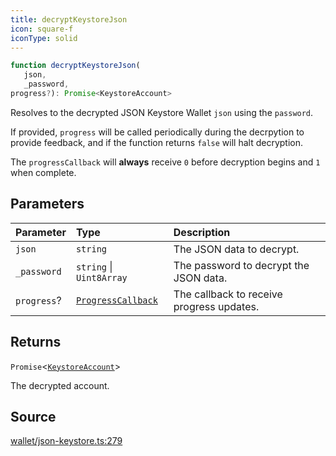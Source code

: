 ```yaml
---
title: decryptKeystoreJson
icon: square-f
iconType: solid
---
```


```ts
function decryptKeystoreJson(
   json, 
   _password, 
progress?): Promise<KeystoreAccount>
```

Resolves to the decrypted JSON Keystore Wallet `json` using the `password`.

If provided, `progress` will be called periodically during the decrpytion to provide feedback, and if the function
returns `false` will halt decryption.

The `progressCallback` will **always** receive `0` before decryption begins and `1` when complete.

## Parameters

| Parameter | Type | Description |
| :------ | :------ | :------ |
| `json` | `string` | The JSON data to decrypt. |
| `_password` | `string` \| `Uint8Array` | The password to decrypt the JSON data. |
| `progress`? | [`ProgressCallback`](/sdk/content/type-aliases/ProgressCallback) | The callback to receive progress updates. |

## Returns

`Promise`\<[`KeystoreAccount`](/sdk/content/type-aliases/KeystoreAccount)\>

The decrypted account.

## Source

[wallet/json-keystore.ts:279](https://github.com/dominant-strategies/quais.js/blob/44db7a104713f115e86d9efb2438f21cdb3fbe55/src/wallet/json-keystore.ts#L279)
